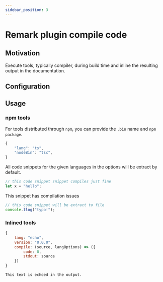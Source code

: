 ```yaml
---
sidebar_position: 3
---
```


# Remark plugin compile code

## Motivation

Execute tools, typically compiler, during build time
and inline the resulting output in the documentation.

## Configuration

## Usage

### npm tools

For tools distributed through `npm`, you
can provide the `.bin` name and `npm package`.

```js
{
    "lang": "ts",
    "nodeBin": "tsc",
}
```

All code snippets for the given languages in the options will be extract by default.

```ts
// this code snippet snippet compiles just fine
let x = "hello";
```

This snippet has compilation issues

```ts
// this code snippet will be extract to file
console.llog("typo!");
```

### Inlined tools


```js
{
    lang: "echo",
    version: "0.0.0",
    compile: (source, langOptions) => ({
        code: 0,
        stdout: source
    })
}
```

```echo
This text is echoed in the output.
```